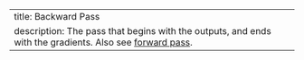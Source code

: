 ---
title: Backward Pass
description: The pass that begins with the outputs, and ends with the gradients. Also see [forward pass](forward_pass.qmd). 
---